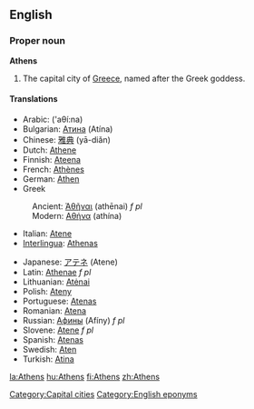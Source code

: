 {{wikipedia}}
==English==

===Proper noun===
'''Athens'''
# The capital city of [[Greece]], named after the Greek goddess.

====Translations====
{{top}}
*Arabic: {{ARchar|[[اثينا|أثينا]]}} ('aθí:na) {{f}}
*Bulgarian: [[Атина]] (Atína) {{f}}
*Chinese: [[雅典]] (yā-diǎn)
*Dutch: [[Athene]]
*Finnish: [[Ateena]]
*French: [[Athènes]]
*German: [[Athen]] {{n}}
*Greek
:Ancient: [[Ἀθῆναι]] (athēnai) ''f pl''
:Modern: [[Αθήνα]] (athína) {{f}}
*Italian: [[Atene]] {{f}}
*[[Interlingua]]: [[Athenas]]
{{mid}}
*Japanese: [[アテネ]] (Atene)
*Latin: [[Athenae]] ''f pl''
*Lithuanian: [[Atėnai]]
*Polish: [[Ateny]] {{p}}
*Portuguese: [[Atenas]] {{f}}
*Romanian: [[Atena]] {{f}}
*Russian: [[Афины]] (Afíny) ''f pl''
*Slovene: [[Atene]] ''f pl''
*Spanish: [[Atenas]] {{f}}
*Swedish: [[Aten]] 
*Turkish: [[Atina]]
{{bottom}}

[[Category:Capital cities]]
[[Category:English eponyms]]

[[la:Athens]]
[[hu:Athens]]
[[fi:Athens]]
[[zh:Athens]]